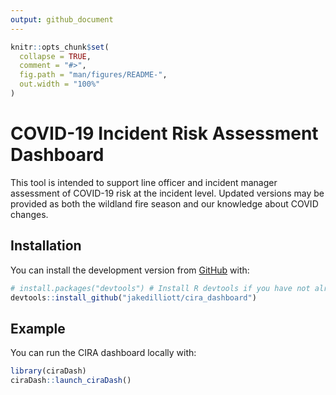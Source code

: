 ```yaml
---
output: github_document
---
```


<!-- README.md is generated from README.Rmd. Please edit that file -->

```r
knitr::opts_chunk$set(
  collapse = TRUE,
  comment = "#>",
  fig.path = "man/figures/README-",
  out.width = "100%"
)
```

# COVID-19 Incident Risk Assessment Dashboard

<!-- badges: start -->
<!-- badges: end -->

This tool is intended to support line officer and incident
manager assessment of COVID-19 risk at the incident level. Updated versions
may be provided as both the wildland fire season and our knowledge about COVID
changes.

## Installation

You can install the development version from [GitHub](https://github.com/) with:

``` r
# install.packages("devtools") # Install R devtools if you have not already
devtools::install_github("jakedilliott/cira_dashboard")
```
## Example

You can run the CIRA dashboard locally with:

```r
library(ciraDash)
ciraDash::launch_ciraDash()
```
